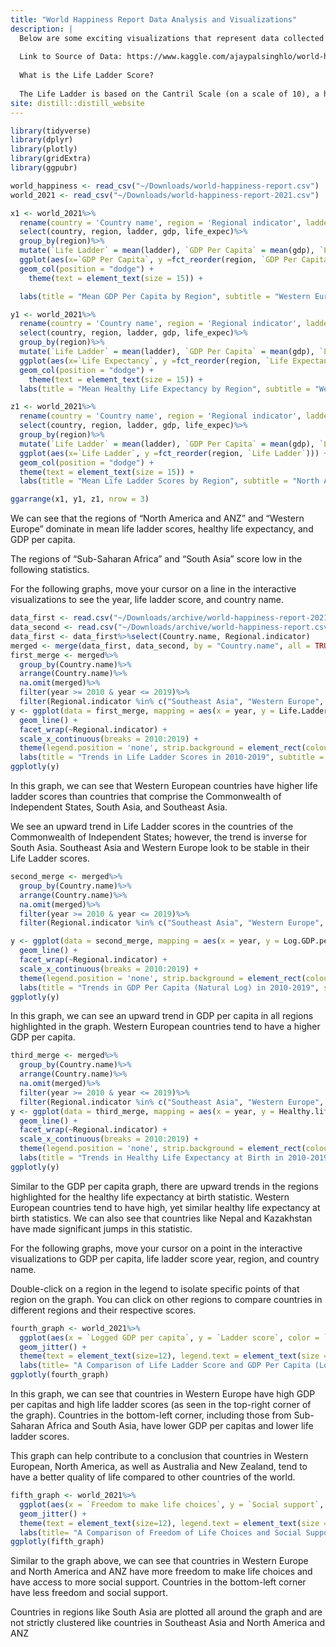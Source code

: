 ```yaml
---
title: "World Happiness Report Data Analysis and Visualizations"
description: |
  Below are some exciting visualizations that represent data collected from World Happiness Reports
  
  Link to Source of Data: https://www.kaggle.com/ajaypalsinghlo/world-happiness-report-2021?select=world-happiness-report-2021.csv
  
  What is the Life Ladder Score?
  
  The Life Ladder is based on the Cantril Scale (on a scale of 10), a higher life ladder score indicates a better life, while a lower score indicates a worse life
site: distill::distill_website
---
```


```r
library(tidyverse)
library(dplyr)
library(plotly)
library(gridExtra)
library(ggpubr)

```

```r
world_happiness <- read_csv("~/Downloads/world-happiness-report.csv")
world_2021 <- read_csv("~/Downloads/world-happiness-report-2021.csv")

```

```r
x1 <- world_2021%>%
  rename(country = 'Country name', region = 'Regional indicator', ladder = 'Ladder score', gdp = 'Logged GDP per capita', life_expec = 'Healthy life expectancy')%>%
  select(country, region, ladder, gdp, life_expec)%>%
  group_by(region)%>%
  mutate(`Life Ladder` = mean(ladder), `GDP Per Capita` = mean(gdp), `Life Expectancy` = mean(life_expec))%>%
  ggplot(aes(x=`GDP Per Capita`, y =fct_reorder(region, `GDP Per Capita`))) + 
  geom_col(position = "dodge") + 
    theme(text = element_text(size = 15)) +

  labs(title = "Mean GDP Per Capita by Region", subtitle = "Western Europe, North America and ANZ are both high in Mean GDP Per Capita", x = "Logged GDP Per Capita", y = "Mean Values", caption = "Data from World Happiness Report 2021") 
```
```r
y1 <- world_2021%>%
  rename(country = 'Country name', region = 'Regional indicator', ladder = 'Ladder score', gdp = 'Logged GDP per capita', life_expec = 'Healthy life expectancy')%>%
  select(country, region, ladder, gdp, life_expec)%>%
  group_by(region)%>%
  mutate(`Life Ladder` = mean(ladder), `GDP Per Capita` = mean(gdp), `Life Expectancy` = mean(life_expec))%>%
  ggplot(aes(x=`Life Expectancy`, y =fct_reorder(region, `Life Expectancy`))) + 
  geom_col(position = "dodge") + 
    theme(text = element_text(size = 15)) +
  labs(title = "Mean Healthy Life Expectancy by Region", subtitle = "Western Europe, North America, and ANZ lead World Regions", x = "Healthy Life Expectancy", y = "Region", caption = "Data from World Happiness Report 2021") 

```

```r
z1 <- world_2021%>%
  rename(country = 'Country name', region = 'Regional indicator', ladder = 'Ladder score', gdp = 'Logged GDP per capita', life_expec = 'Healthy life expectancy')%>%
  select(country, region, ladder, gdp, life_expec)%>%
  group_by(region)%>%
  mutate(`Life Ladder` = mean(ladder), `GDP Per Capita` = mean(gdp), `Life Expectancy` = mean(life_expec))%>%
  ggplot(aes(x=`Life Ladder`, y =fct_reorder(region, `Life Ladder`))) + 
  geom_col(position = "dodge") + 
  theme(text = element_text(size = 15)) +
  labs(title = "Mean Life Ladder Scores by Region", subtitle = "North America and ANZ Leads All Regions", x = "Life Ladder Scores", y = "Region", caption = "Data from World Happiness Report 2021") 

```
```r
ggarrange(x1, y1, z1, nrow = 3)
```


<aside>
We can see that the regions of "North America and ANZ" and "Western Europe" dominate in mean life ladder scores, healthy life expectancy, and GDP per capita. 

The regions of "Sub-Saharan Africa" and "South Asia" score low in the following statistics. 
</aside>


For the following graphs, move your cursor on a line in the interactive visualizations to see the year, life ladder score, and country name.

```r
data_first <- read.csv("~/Downloads/archive/world-happiness-report-2021.csv")
data_second <- read.csv("~/Downloads/archive/world-happiness-report.csv")
data_first <- data_first%>%select(Country.name, Regional.indicator)
merged <- merge(data_first, data_second, by = "Country.name", all = TRUE)
first_merge <- merged%>%
  group_by(Country.name)%>%
  arrange(Country.name)%>%
  na.omit(merged)%>%
  filter(year >= 2010 & year <= 2019)%>%
  filter(Regional.indicator %in% c("Southeast Asia", "Western Europe", "South Asia", "Commonwealth of Independent States"))
y <- ggplot(data = first_merge, mapping = aes(x = year, y = Life.Ladder, color = Country.name)) + 
  geom_line() + 
  facet_wrap(~Regional.indicator) + 
  scale_x_continuous(breaks = 2010:2019) +
  theme(legend.position = 'none', strip.background = element_rect(colour = "black", fill = "white"), text = element_text(size=10)) +
  labs(title = "Trends in Life Ladder Scores in 2010-2019", subtitle = "Western European Countries Have Higher Life Ladder Scores", x = "Years (2010-2019)", y = "Life Ladder Score", caption = "Data from the World Happiness Report")
ggplotly(y)
```


<aside>



In this graph, we can see that Western European countries have higher life ladder scores than countries that comprise the Commonwealth of Independent States, South Asia, and Southeast Asia. 

We see an upward trend in Life Ladder scores in the countries of the Commonwealth of Independent States; however, the trend is inverse for South Asia. Southeast Asia and Western Europe look to be stable in their Life Ladder scores. 

</aside>



```r
second_merge <- merged%>%
  group_by(Country.name)%>%
  arrange(Country.name)%>%
  na.omit(merged)%>%
  filter(year >= 2010 & year <= 2019)%>%
  filter(Regional.indicator %in% c("Southeast Asia", "Western Europe", "South Asia", "Commonwealth of Independent States"))

y <- ggplot(data = second_merge, mapping = aes(x = year, y = Log.GDP.per.capita, color = Country.name)) + 
  geom_line() + 
  facet_wrap(~Regional.indicator) + 
  scale_x_continuous(breaks = 2010:2019) +
  theme(legend.position = 'none', strip.background = element_rect(colour = "black", fill = "white"), text = element_text(size=10)) +
  labs(title = "Trends in GDP Per Capita (Natural Log) in 2010-2019", subtitle = "Western European Countries have a Higher GDP Per Capita", x = "Years (2010-2019)", y = "GDP Per Capita (Nautral Log)", caption = "Data from the World Happiness Report")
ggplotly(y)
```

<aside>


In this graph, we can see an upward trend in GDP per capita in all regions highlighted in the graph. Western European countries tend to have a higher GDP per capita.  
</aside>


```r
third_merge <- merged%>%
  group_by(Country.name)%>%
  arrange(Country.name)%>%
  na.omit(merged)%>%
  filter(year >= 2010 & year <= 2019)%>%
  filter(Regional.indicator %in% c("Southeast Asia", "Western Europe", "South Asia", "Commonwealth of Independent States"))
y <- ggplot(data = third_merge, mapping = aes(x = year, y = Healthy.life.expectancy.at.birth, color = Country.name)) + 
  geom_line() + 
  facet_wrap(~Regional.indicator) + 
  scale_x_continuous(breaks = 2010:2019) +
  theme(legend.position = 'none', strip.background = element_rect(colour = "black", fill = "white"), text = element_text(size=10)) +
  labs(title = "Trends in Healthy Life Expectancy at Birth in 2010-2019", subtitle = "Western European Countries have Higher Healthy Life Expectancy at Birth", x = "Years (2010-2019)", y = "Healthy Life Expectancy at Birth", caption = "Data from the World Happiness Report")
ggplotly(y)

```

<aside>


Similar to the GDP per capita graph, there are upward trends in the regions highlighted for the healthy life expectancy at birth statistic. Western European countries tend to have high, yet similar healthy life expectancy at birth statistics. We can also see that countries like Nepal and Kazakhstan have made significant jumps in this statistic. 

</aside>

For the following graphs, move your cursor on a point in the interactive visualizations to GDP per capita, life ladder score year, region, and country name.

Double-click on a region in the legend to isolate specific points of that region on the graph. You can click on other regions to compare countries in different regions and their respective scores. 

```r

fourth_graph <- world_2021%>%
  ggplot(aes(x = `Logged GDP per capita`, y = `Ladder score`, color = `Regional indicator`, text=paste("Country name:",`Country name`))) + 
  geom_jitter() + 
  theme(text = element_text(size=12), legend.text = element_text(size = 10)) + 
  labs(title= "A Comparison of Life Ladder Score and GDP Per Capita (Logged)", x = "GDP Per Capita (Natural Log)", y = "Life Ladder Score", caption = "Data from World Happiness Report 2021") 
ggplotly(fourth_graph)

```

<aside>


In this graph, we can see that countries in Western Europe have high GDP per capitas and high life ladder scores (as seen in the top-right corner of the graph). Countries in the bottom-left corner, including those from Sub-Saharan Africa and South Asia, have lower GDP per capitas and lower life ladder scores. 

This graph can help contribute to a conclusion that countries in Western European, North America, as well as Australia and New Zealand, tend to have a better quality of life compared to other countries of the world. 

</aside>

```r

fifth_graph <- world_2021%>%
  ggplot(aes(x = `Freedom to make life choices`, y = `Social support`, color = `Regional indicator`, text=paste(`Country name`))) + 
  geom_jitter() + 
  theme(text = element_text(size=12), legend.text = element_text(size = 10)) + 
  labs(title= "A Comparison of Freedom of Life Choices and Social Support", x = "Freedom to Make Life Choices", y = "Social Support", caption = "Data from World Happiness Report 2021") 
ggplotly(fifth_graph)

```

<aside>


Similar to the graph above, we can see that countries in Western Europe and North America and ANZ have more freedom to make life choices and have access to more social support. Countries in the bottom-left corner have less freedom and social support. 

Countries in regions like South Asia are plotted all around the graph and are not strictly clustered like countries in Southeast Asia and North America and ANZ

</aside>